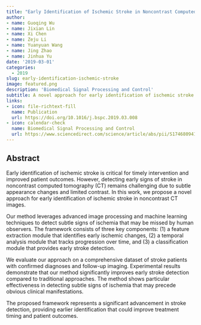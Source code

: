 ```yaml
---
title: "Early Identification of Ischemic Stroke in Noncontrast Computed Tomography"
author: 
- name: Guoqing Wu
- name: Jixian Lin
- name: Xi Chen
- name: Zeju Li
- name: Yuanyuan Wang
- name: Jing Zhao
- name: Jinhua Yu
date: '2019-03-01'
categories:
  - 2019
slug: early-identification-ischemic-stroke
image: featured.png
description: 'Biomedical Signal Processing and Control'
subtitle: A novel approach for early identification of ischemic stroke in noncontrast CT images.
links:
- icon: file-richtext-fill
  name: Publication
  url: https://doi.org/10.1016/j.bspc.2019.03.008
- icon: calendar-check
  name: Biomedical Signal Processing and Control
  url: https://www.sciencedirect.com/science/article/abs/pii/S1746809419300894
---
```


## Abstract

Early identification of ischemic stroke is critical for timely intervention and improved patient outcomes. However, detecting early signs of stroke in noncontrast computed tomography (CT) remains challenging due to subtle appearance changes and limited contrast. In this work, we propose a novel approach for early identification of ischemic stroke in noncontrast CT images.

Our method leverages advanced image processing and machine learning techniques to detect subtle signs of ischemia that may be missed by human observers. The framework consists of three key components: (1) a feature extraction module that identifies early ischemic changes, (2) a temporal analysis module that tracks progression over time, and (3) a classification module that provides early stroke detection.

We evaluate our approach on a comprehensive dataset of stroke patients with confirmed diagnoses and follow-up imaging. Experimental results demonstrate that our method significantly improves early stroke detection compared to traditional approaches. The method shows particular effectiveness in detecting subtle signs of ischemia that may precede obvious clinical manifestations.

The proposed framework represents a significant advancement in stroke detection, providing earlier identification that could improve treatment timing and patient outcomes. 